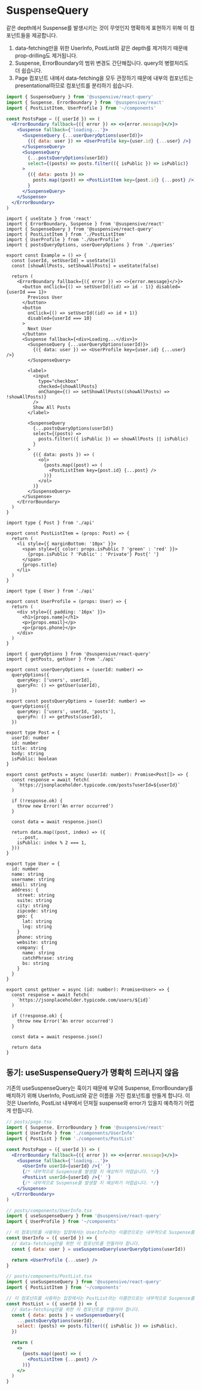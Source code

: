 
# SuspenseQuery

같은 depth에서 Suspense를 발생시키는 것이 무엇인지 명확하게 표현하기 위해 이 컴포넌트들을 제공합니다.

1. data-fetching만을 위한 UserInfo, PostList와 같은 depth를 제거하기 때문에 prop-drilling도 제거됩니다.
2. Suspense, ErrorBoundary의 범위 변경도 간단해집니다. query의 병렬처리도 더 쉽습니다.
3. Page 컴포넌트 내에서 data-fetching을 모두 관장하기 때문에 내부의 컴포넌트는 presentational하므로 컴포넌트를 분리하기 쉽습니다.

```jsx /SuspenseQuery/
import { SuspenseQuery } from '@suspensive/react-query'
import { Suspense, ErrorBoundary } from '@suspensive/react'
import { PostListItem, UserProfile } from '~/components'

const PostsPage = ({ userId }) => (
  <ErrorBoundary fallback={({ error }) => <>{error.message}</>}>
    <Suspense fallback={'loading...'}>
      <SuspenseQuery {...userQueryOptions(userId)}>
        {({ data: user }) => <UserProfile key={user.id} {...user} />}
      </SuspenseQuery>
      <SuspenseQuery
        {...postsQueryOptions(userId)}
        select={(posts) => posts.filter(({ isPublic }) => isPublic)}
      >
        {({ data: posts }) =>
          posts.map((post) => <PostListItem key={post.id} {...post} />)
        }
      </SuspenseQuery>
    </Suspense>
  </ErrorBoundary>
)
```

<Sandpack>

```tsx Example.tsx active
import { useState } from 'react'
import { ErrorBoundary, Suspense } from '@suspensive/react'
import { SuspenseQuery } from '@suspensive/react-query'
import { PostListItem } from './PostListItem'
import { UserProfile } from './UserProfile'
import { postsQueryOptions, userQueryOptions } from './queries'

export const Example = () => {
  const [userId, setUserId] = useState(1)
  const [showAllPosts, setShowAllPosts] = useState(false)

  return (
    <ErrorBoundary fallback={({ error }) => <>{error.message}</>}>
      <button onClick={() => setUserId((id) => id - 1)} disabled={userId === 1}>
        Previous User
      </button>
      <button
        onClick={() => setUserId((id) => id + 1)}
        disabled={userId === 10}
      >
        Next User
      </button>
      <Suspense fallback={<div>Loading...</div>}>
        <SuspenseQuery {...userQueryOptions(userId)}>
          {({ data: user }) => <UserProfile key={user.id} {...user} />}
        </SuspenseQuery>

        <label>
          <input
            type="checkbox"
            checked={showAllPosts}
            onChange={() => setShowAllPosts((showAllPosts) => !showAllPosts)}
          />
          Show All Posts
        </label>

        <SuspenseQuery
          {...postsQueryOptions(userId)}
          select={(posts) =>
            posts.filter(({ isPublic }) => showAllPosts || isPublic)
          }
        >
          {({ data: posts }) => (
            <ol>
              {posts.map((post) => (
                <PostListItem key={post.id} {...post} />
              ))}
            </ol>
          )}
        </SuspenseQuery>
      </Suspense>
    </ErrorBoundary>
  )
}
```

```tsx PostListItem.tsx
import type { Post } from './api'

export const PostListItem = (props: Post) => {
  return (
    <li style={{ marginBottom: '10px' }}>
      <span style={{ color: props.isPublic ? 'green' : 'red' }}>
        {props.isPublic ? 'Public' : 'Private'} Post{' '}
      </span>
      {props.title}
    </li>
  )
}
```

```tsx UserProfile.tsx
import type { User } from './api'

export const UserProfile = (props: User) => {
  return (
    <div style={{ padding: '16px' }}>
      <h1>{props.name}</h1>
      <p>{props.email}</p>
      <p>{props.phone}</p>
    </div>
  )
}
```

```tsx queries.ts
import { queryOptions } from '@suspensive/react-query'
import { getPosts, getUser } from './api'

export const userQueryOptions = (userId: number) =>
  queryOptions({
    queryKey: ['users', userId],
    queryFn: () => getUser(userId),
  })

export const postsQueryOptions = (userId: number) =>
  queryOptions({
    queryKey: ['users', userId, 'posts'],
    queryFn: () => getPosts(userId),
  })
```

```tsx api.ts
export type Post = {
  userId: number
  id: number
  title: string
  body: string
  isPublic: boolean
}

export const getPosts = async (userId: number): Promise<Post[]> => {
  const response = await fetch(
    `https://jsonplaceholder.typicode.com/posts?userId=${userId}`
  )

  if (!response.ok) {
    throw new Error('An error occurred')
  }

  const data = await response.json()

  return data.map((post, index) => ({
    ...post,
    isPublic: index % 2 === 1,
  }))
}

export type User = {
  id: number
  name: string
  username: string
  email: string
  address: {
    street: string
    suite: string
    city: string
    zipcode: string
    geo: {
      lat: string
      lng: string
    }
    phone: string
    website: string
    company: {
      name: string
      catchPhrase: string
      bs: string
    }
  }
}

export const getUser = async (id: number): Promise<User> => {
  const response = await fetch(
    `https://jsonplaceholder.typicode.com/users/${id}`
  )

  if (!response.ok) {
    throw new Error('An error occurred')
  }

  const data = await response.json()

  return data
}
```

</Sandpack>

## 동기: useSuspenseQuery가 명확히 드러나지 않음

기존의 useSuspenseQuery는 훅이기 때문에 부모에 Suspense, ErrorBoundary를 배치하기 위해 UserInfo, PostList와 같은 이름을 가진 컴포넌트를 만들게 합니다.
이것은 UserInfo, PostList 내부에서 던져질 suspense와 error가 있을지 예측하기 어렵게 만듭니다.

```jsx /useSuspenseQuery/
// posts/page.tsx
import { Suspense, ErrorBoundary } from '@suspensive/react'
import { UserInfo } from './components/UserInfo'
import { PostList } from './components/PostList'

const PostsPage = ({ userId }) => (
  <ErrorBoundary fallback={({ error }) => <>{error.message}</>}>
    <Suspense fallback={'loading...'}>
      <UserInfo userId={userId} />{' '}
      {/* 내부적으로 Suspense를 발생할 지 예상하기 어렵습니다. */}
      <PostList userId={userId} />{' '}
      {/* 내부적으로 Suspense를 발생할 지 예상하기 어렵습니다. */}
    </Suspense>
  </ErrorBoundary>
)
```

```jsx /useSuspenseQuery/
// posts/components/UserInfo.tsx
import { useSuspenseQuery } from '@suspensive/react-query'
import { UserProfile } from '~/components'

// 이 컴포넌트를 사용하는 입장에서는 UserInfo라는 이름만으로는 내부적으로 Suspense를 발생시키는 지 예측할 수 없습니다.
const UserInfo = ({ userId }) => {
  // data-fetching만을 위한 이 컴포넌트를 만들어야 합니다.
  const { data: user } = useSuspenseQuery(userQueryOptions(userId))

  return <UserProfile {...user} />
}
```

```jsx /useSuspenseQuery/
// posts/components/PostList.tsx
import { useSuspenseQuery } from '@suspensive/react-query'
import { PostListItem } from '~/components'

// 이 컴포넌트를 사용하는 입장에서는 PostList라는 이름만으로는 내부적으로 Suspense를 발생시키는 지 예측할 수 없습니다.
const PostList = ({ userId }) => {
  // data-fetching만을 위한 이 컴포넌트를 만들어야 합니다.
  const { data: posts } = useSuspenseQuery({
    ...postsQueryOptions(userId),
    select: (posts) => posts.filter(({ isPublic }) => isPublic),
  })

  return (
    <>
      {posts.map((post) => (
        <PostListItem {...post} />
      ))}
    </>
  )
}
```
